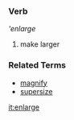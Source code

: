===Verb===
'''enlarge''

# make larger

===Related Terms===
*[[magnify]]
*[[supersize]]

[[it:enlarge]]